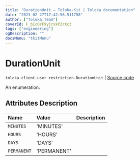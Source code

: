 ```yaml
---
title: "DurationUnit — Toloka-Kit | Toloka documentation"
date: "2023-02-27T17:42:56.511758"
author: ["Toloka Team"]
coverId: F_bIcOYF9yjrxkPZrXc3
tags: ["engineering"]
ogDescription: ""
docsMenu: "tkitMenu"
---
```


# DurationUnit
`toloka.client.user_restriction.DurationUnit` | [Source code](https://github.com/Toloka/toloka-kit/blob/v1.1.4/src/client/user_restriction.py#L17)

An enumeration.

## Attributes Description

| Name | Value | Description |
| :------| :-----------| :----------| 
`MINUTES`|'MINUTES'|
`HOURS`|'HOURS'|
`DAYS`|'DAYS'|
`PERMANENT`|'PERMANENT'|